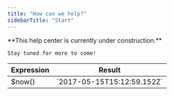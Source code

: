 ```yaml
---
title: "How can we help?"
sidebarTitle: "Start"
---
```


<Warning>
    **This help center is currently under construction.**
    
    Stay tuned for more to come!
</Warning>

<CardGroup cols={2}>
  <Card title="Getting Started (Pre-Trial)" icon="play" icontype="duotone" href="getting-started/getting-started-checklist">
  </Card>
  <Card title="Cold Start Guide" icon="play" icontype="duotone" href="getting-started/cold-start/cold-start-guide-home">
  </Card>
  <Card title="Integration Docs" icon="link" icontype="duotone" href="data-inputs/supported-integrations">
  </Card>
  <Card title="Configuration Sheet" icon="link" icontype="duotone" href="data-inputs/configuration-sheet">
  </Card>
  <Card title="Metrics & Dimension Documentation" icon="block-question" icontype="duotone" href="https://airtable.com/appDL2NQzZOtufpl5/shriuBU2tZWDF2MJH/tblGNgK3rEziVojnH/viwGkJF0DcplUEAxY">
  </Card>
  <Card title="Report Documentation" icon="block-question" icontype="duotone" href="report-docs">
  </Card>
</CardGroup>

| Expression | Result                     |
| ---------- | -------------------------- |
| \$now()    | \`2017-05-15T15:12:59.152Z` |